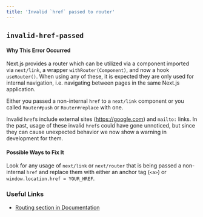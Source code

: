 ```yaml
---
title: 'Invalid `href` passed to router'
---
```


## `invalid-href-passed`

#### Why This Error Occurred

Next.js provides a router which can be utilized via a component imported via `next/link`, a wrapper `withRouter(Component)`, and now a hook `useRouter()`.
When using any of these, it is expected they are only used for internal navigation, i.e. navigating between pages in the same Next.js application.

Either you passed a non-internal `href` to a `next/link` component or you called `Router#push` or `Router#replace` with one.

Invalid `href`s include external sites (https://google.com) and `mailto:` links. In the past, usage of these invalid `href`s could have gone unnoticed, but since they can cause unexpected behavior we now show a warning in development for them.

#### Possible Ways to Fix It

Look for any usage of `next/link` or `next/router` that is being passed a non-internal `href` and replace them with either an anchor tag (`<a>`) or `window.location.href = YOUR_HREF`.

### Useful Links

- [Routing section in Documentation](/docs/pages/building-your-application/routing)
